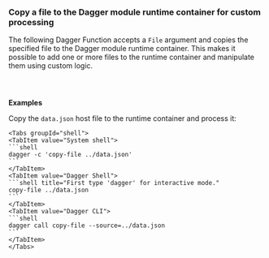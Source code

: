 
### Copy a file to the Dagger module runtime container for custom processing

The following Dagger Function accepts a `File` argument and copies the specified file to the Dagger module runtime container. This makes it possible to add one or more files to the runtime container and manipulate them using custom logic.

<Tabs groupId="language" queryString="sdk">
<TabItem value="go" label="Go">

```go file=../../cookbook/snippets/copy-file-runtime/go/main.go
```

</TabItem>
<TabItem value="python" label="Python">

```python file=../../cookbook/snippets/copy-file-runtime/python/main.py
```

</TabItem>
<TabItem value="typescript" label="TypeScript">

```typescript file=../../cookbook/snippets/copy-file-runtime/typescript/index.ts
```

</TabItem>
</Tabs>

**Examples**

Copy the `data.json` host file to the runtime container and process it:

    <Tabs groupId="shell">
    <TabItem value="System shell">
    ```shell
    dagger -c 'copy-file ../data.json'
    ```
    </TabItem>
    <TabItem value="Dagger Shell">
    ```shell title="First type 'dagger' for interactive mode."
    copy-file ../data.json
    ```
    </TabItem>
    <TabItem value="Dagger CLI">
    ```shell
    dagger call copy-file --source=../data.json
    ```
    </TabItem>
    </Tabs>
